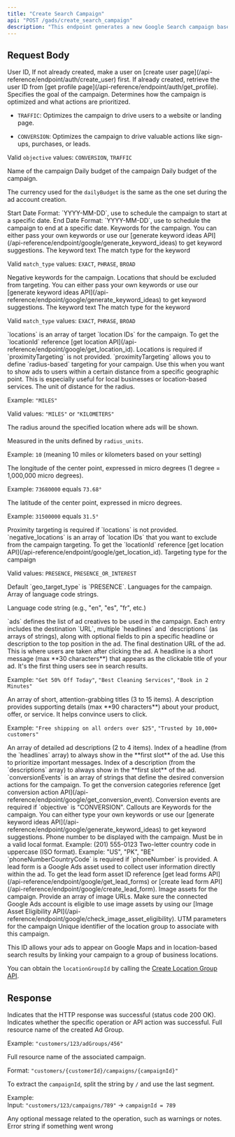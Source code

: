```yaml
---
title: "Create Search Campaign"
api: "POST /gads/create_search_campaign"
description: "This endpoint generates a new Google Search campaign based on the selected objective. You can choose between driving website traffic or generating conversions such as sign-ups, purchases, or lead submissions. The campaign setup includes all necessary details like targeting locations, ad creatives, daily budget, keywords, and optimization preferences to control how and where your ads are delivered."
---
```


## Request Body

<ParamField body="userId" type="string" required>
User ID, If not already created, make a user on [create user
page](/api-reference/endpoint/auth/create_user) first. If already created,
retrieve the user ID from [get profile
page](/api-reference/endpoint/auth/get_profile).
</ParamField>

<ParamField body="objective" type="string" required>
Specifies the goal of the campaign. Determines how the campaign is optimized and what actions are prioritized.

- `TRAFFIC`: Optimizes the campaign to drive users to a website or landing page.

- `CONVERSION`: Optimizes the campaign to drive valuable actions like sign-ups, purchases, or leads.


Valid `objective` values: `CONVERSION`, `TRAFFIC`

</ParamField>

<ParamField body="campaignName" type="string" required>
Name of the campaign
</ParamField>

<ParamField body="dailyBudget" type="string" required>
Daily budget of the campaign

<ParamField body="dailyBudget" type="string" required>
Daily budget of the campaign.

<Note> The currency used for the `dailyBudget` is the same as the one set during the ad account creation.</Note>
</ParamField>

</ParamField>



<ParamField body="startDate" type="string" required>
Start Date Format: `YYYY-MM-DD`, use to schedule the campaign to start at a specific date.
</ParamField>

<ParamField body="endDate" type="string">
End Date Format: `YYYY-MM-DD`, use to schedule the campaign to end at a specific date.
</ParamField>

<ParamField body="keywords" type="object[]" required>
Keywords for the campaign. You can either pass your own keywords or use our [generate keyword ideas API](/api-reference/endpoint/google/generate_keyword_ideas) to get keyword suggestions.

<Expandable title="Keyword Object">
<ParamField body="text" type="string" required>
The keyword text
</ParamField>

<ParamField body="match_type" type="string" required>
The match type for the keyword

Valid `match_type` values: `EXACT`, `PHRASE`, `BROAD`

</ParamField>
</Expandable>
</ParamField>



<ParamField body="negativeKeywords" type="object[]">
Negative keywords for the campaign. Locations that should be excluded from targeting. You can either pass your own keywords or use our [generate keyword ideas API](/api-reference/endpoint/google/generate_keyword_ideas) to get keyword suggestions.

<Expandable title="Negative Keyword Object">
<ParamField body="text" type="string" required>
The keyword text
</ParamField>

<ParamField body="match_type" type="string" required>
The match type for the keyword

Valid `match_type` values: `EXACT`, `PHRASE`, `BROAD`

</ParamField>
</Expandable>
</ParamField>

<ParamField body="locations" type="string[]" required>
`locations` is an array of target `location IDs` for the campaign. To get the `locationId` reference [get location API](/api-reference/endpoint/google/get_location_id).
<Note>
Locations is required if `proximityTargeting` is not provided.
</Note>
</ParamField>

<ParamField body="proximityTargeting" type="object[]">
`proximityTargeting` allows you to define `radius-based` targeting for your campaign. Use this when you want to show ads to users within a certain distance from a specific geographic point. This is especially useful for local businesses or location-based services.


<Expandable title="Proximity Targeting Object">
<ParamField body="radius_units" type="string" required>
The unit of distance for the radius.  

Example: `"MILES"`

Valid values: `"MILES"` or `"KILOMETERS"`  
</ParamField>

<ParamField body="radius" type="number" required>
The radius around the specified location where ads will be shown.  

Measured in the units defined by `radius_units`.  

Example: `10` (meaning 10 miles or kilometers based on your setting)
</ParamField>

<ParamField body="longitude_in_micro_degrees" type="number" required>
The longitude of the center point, expressed in micro degrees (1 degree = 1,000,000 micro degrees).  

Example: `73680000` equals `73.68°`
</ParamField>

<ParamField body="latitude_in_micro_degrees" type="number" required>
The latitude of the center point, expressed in micro degrees.  

Example: `31500000` equals `31.5°`
</ParamField>
</Expandable>

<Note>
Proximity targeting is required if `locations` is not provided.
</Note>
</ParamField>

<ParamField body="negativeLocations" type="string[]">
`negative_locations` is an array of `location IDs` that you want to exclude from the campaign targeting. To get the `locationId` reference [get location API](/api-reference/endpoint/google/get_location_id).
</ParamField>

<ParamField body="geo_target_type" type="string">
Targeting type for the campaign

Valid values: `PRESENCE`, `PRESENCE_OR_INTEREST`

<Note>
Default `geo_target_type` is `PRESENCE`.
</Note>
</ParamField>


<ParamField body="languages" type="string[]">
Languages for the campaign. Array of language code strings.

Language code string (e.g., "en", "es", "fr", etc.)
</ParamField>

<ParamField body="ads" type="object[]">
`ads` defines the list of ad creatives to be used in the campaign. Each entry includes the destination `URL`, multiple `headlines` and `descriptions` (as arrays of strings), along with optional fields to pin a specific headline or description to the top position in the ad.

<Expandable title="Ads Object">
<ParamField body="url" type="url" required>
The final destination URL of the ad. This is where users are taken after clicking the ad.
</ParamField>

<ParamField body="headlines" type="string[]" required>
A headline is a short message (max **30 characters**) that appears as the clickable title of your ad. It's the first thing users see in search results.  

Example: `"Get 50% Off Today"`, `"Best Cleaning Services"`, `"Book in 2 Minutes"`

<Warning>
An array of short, attention-grabbing titles (3 to 15 items).  
</Warning>
</ParamField>

<ParamField body="descriptions" type="string[]" required>
A description provides supporting details (max **90 characters**) about your product, offer, or service. It helps convince users to click.  

Example: `"Free shipping on all orders over $25"`, `"Trusted by 10,000+ customers"`

<Warning>
An array of detailed ad descriptions (2 to 4 items).  
</Warning>
</ParamField>

<ParamField body="headlineIndexToPinFirstSlot" type="number">
Index of a headline (from the `headlines` array) to always show in the **first slot** of the ad. Use this to prioritize important messages.

</ParamField>

<ParamField body="descriptionIndexToPinFirstSlot" type="number">
Index of a description (from the `descriptions` array) to always show in the **first slot** of the ad.
</ParamField>
</Expandable>
</ParamField>

<ParamField body="conversionEvents" type="string[]">
`conversionEvents` is an array of strings that define the desired conversion actions for the campaign. To get the conversion categories reference [get conversion action API](/api-reference/endpoint/google/get_conversion_event).

<Note>
Conversion events are required if `objective` is "CONVERSION".
</Note>

</ParamField>

<ParamField body="callouts" type="string[]">
Callouts are Keywords for the campaign. You can either type your own keywords or use our [generate keyword ideas API](/api-reference/endpoint/google/generate_keyword_ideas) to get keyword suggestions.
</ParamField>

<ParamField body="phoneNumber" type="string">
Phone number to be displayed with the campaign. Must be in a valid local format.  
Example: (201) 555-0123
</ParamField>

<ParamField body="phoneNumberCountryCode" type="string">
Two-letter country code in uppercase (ISO format).  
Example: "US", "PK", "BE"

<Note>
`phoneNumberCountryCode` is required if `phoneNumber` is provided.
</Note>
</ParamField>



<ParamField body="leadFormAssetId" type="string">
A lead form is a Google Ads asset used to collect user information directly within the ad.
To get the lead form asset ID reference [get lead forms API](/api-reference/endpoint/google/get_lead_forms) or [create lead form API](/api-reference/endpoint/google/create_lead_form).

</ParamField>



<ParamField body="images" type="string[]">
Image assets for the campaign. Provide an array of image URLs. Make sure the connected Google Ads account is eligible to use image assets by using our [Image Asset Eligibility API](/api-reference/endpoint/google/check_image_asset_eligibility).
</ParamField>


<ParamField body="utmParams" type="string">
UTM parameters for the campaign
</ParamField>

<ParamField body="locationGroupId" type="string">
Unique identifier of the location group to associate with this campaign.  

This ID allows your ads to appear on Google Maps and in location-based search results by linking your campaign to a group of business locations.  

You can obtain the `locationGroupId` by calling the [Create Location Group API](/api-reference/endpoint/google/create_location_group).
</ParamField>









## Response

<ResponseField name="success" type="boolean">
Indicates that the HTTP response was successful (status code 200 OK).
</ResponseField>


<ResponseField name="results" type="object">
<Expandable title="Results Object">
<ResponseField name="success" type="boolean">
Indicates whether the specific operation or API action was successful.
</ResponseField>

<ResponseField name="adGroupResourceName" type="string">
Full resource name of the created Ad Group.  

Example: `"customers/123/adGroups/456"`
</ResponseField>

<ResponseField name="campaignResourceName" type="string">
Full resource name of the associated campaign.  

Format: `"customers/{customerId}/campaigns/{campaignId}"`  

To extract the `campaignId`, split the string by `/` and use the last segment.  

Example:  
Input: `"customers/123/campaigns/789"` → `campaignId = 789`
</ResponseField>

<ResponseField name="additionalMessage" type="string">
Any optional message related to the operation, such as warnings or notes.

</ResponseField>


<ResponseField name="error" type="string">
Error string if something went wrong
</ResponseField>
</Expandable>
</ResponseField>